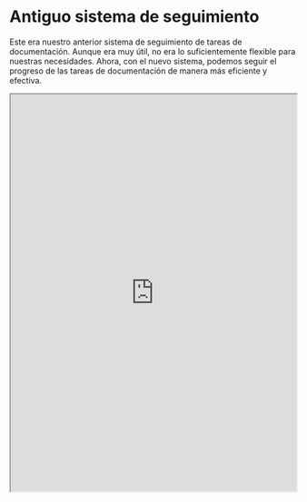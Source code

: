 # Antiguo sistema de seguimiento

Este era nuestro anterior sistema de seguimiento de tareas de documentación. Aunque era muy útil, no era lo suficientemente flexible para nuestras necesidades. Ahora, con el nuevo sistema, podemos seguir el progreso de las tareas de documentación de manera más eficiente y efectiva.
<iframe 
  src="https://docs.google.com/spreadsheets/d/1wenixfjYUJOmG16ldb2o3kzurWDMY2AhNgM4goYPjB4/edit?usp=sharing"
  width="100%"
  height="700px"
  ></iframe>